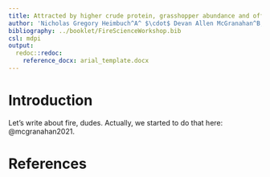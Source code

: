 ```yaml
---
title: Attracted by higher crude protein, grasshopper abundance and offtake increase after prescribed fire
author: 'Nicholas Gregory Heimbuch^A^ $\cdot$ Devan Allen McGranahan^B,D^ $\cdot$ Carissa L. Wonkka^C^ $\cdot$ Lance Vermeire^B^ $\cdot$ David Branson^C^ ^A^ University of Pittsburg, Pittsburg, PA, USA ^B^ USDA Agricultural Research Service, Livestock and Range Research Laboratory, Miles City, MT, USA ^C^ USDA Agricultural Research Service, Northern Plains Agricultural Research Laboratory, Sidney, MT, USA ^D^ Corresponding author. Email: Devan.McGranahan@usda.gov' 
bibliography: ../booklet/FireScienceWorkshop.bib
csl: mdpi
output:
  redoc::redoc:
    reference_docx: arial_template.docx
---
```

  
# Introduction 

Let's write about fire, dudes. 
Actually, we started to do that here: @mcgranahan2021. 

  
# References {-}